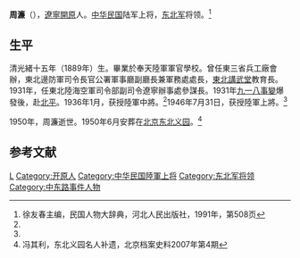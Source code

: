 {{about|[[中华民国|中华民国]]陸軍上將|[[中华人民共和国|中华人民共和国]]哲学研究者|周濂 (学者)|清朝嘉慶二十四年己卯恩科进士|周濂 (進士)}}

'''周濂'''（{{bd|1889年||1950年||catIdx=Z周}}），[[遼寧|遼寧]][[開原|開原]]人。[[中华民国|中华民国]]陆军上将，[[东北军|东北军]]将领。<ref name=xu>徐友春主编，民国人物大辞典，河北人民出版社，1991年，第508页</ref>

==生平==
清光緒十五年（1889年）生。畢業於奉天陸軍軍官學校。曾任東三省兵工廠會辦，東北邊防軍司令長官公署軍事廳副廳長兼軍務處處長，[[東北講武堂|東北講武堂]]教育長。1931年，任東北陸海空軍司令部副司令遼寧辦事處參謀長。1931年[[九一八事變|九一八事變]]爆發後，赴[[北平|北平]]。1936年1月，获授陸軍中將。<ref name=xu/>1946年7月31日，获授陸軍上將。<ref name=fql/>

1950年，周濂逝世。1950年6月安葬在[[北京|北京]][[东北义园|东北义园]]。<ref name=fql>冯其利，东北义园名人补遗，北京档案史料2007年第4期</ref>

==参考文献==
{{reflist}}

{{DEFAULTSORT:Zhou周}}
[[Category:周姓|L]]
[[Category:开原人|Category:开原人]]
[[Category:中华民国陸軍上将|Category:中华民国陸軍上将]]
[[Category:东北军将领|Category:东北军将领]]
[[Category:中东路事件人物|Category:中东路事件人物]]